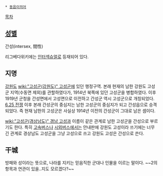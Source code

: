  * [[동음이의어]]

[[목차]]

== [[성별]] ==
간성(intersex, 間性)

리그베다위키에는 [[인터섹슈얼]]로 등재되어 있다.

== 지명 ==
[[강원도]] [[wiki:"고성군(강원도)" 고성군]]에 있던 행정구역. 본래 현재의 남한 강원도 고성군 지역(수동면 제외)를 관할하였다가, 1914년 북쪽에 있던 고성군을 병합하였다. 이후 1919년 군청을 간성면에서 고성면으로 이전하고 간성군 역시 고성군으로 개칭되었다. [[6.25 전쟁]] 이후 본래 간성군의 중심지는 남한 고성군의 중심지가 되고 간성읍으로 승격되었다. 즉 현재 남한의 고성군은 사실상 1914년 이전의 간성군이 그대로 남은 셈이다.

[[wiki:"고성군(경상남도)" 경남 고성]]과 이름이 같은 관계로 남한 고성군을 간성으로 부르기도 한다. 특히 [[고속버스]]나 [[시외버스]]에서는 안내판에 강원도 고성이라 쓰기에는 너무 긴 관계로 경상남도 고성군을 그냥 고성으로 쓰고 강원도 고성은 간성으로 쓴다.
== 干城 ==
방패와 성이라는 뜻으로, 나라를 지키는 믿음직한 군대나 인물을 이르는 말이다.
~~2의 항목과 연관이 있을..지도 모르겠다?~~
